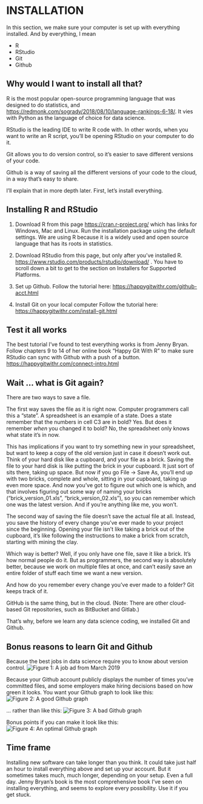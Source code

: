 # INSTALLATION

In this section, we make sure your computer is set up with everything installed. And by everything, I mean

* R
* RStudio
* Git
* Github

## Why would I want to install all that?

R is the most popular open-source programming language that was designed to do statistics, and [https://redmonk.com/sogrady/2018/08/10/language-rankings-6-18/](14th most popular language overall). It vies with Python as the language of choice for data science.

RStudio is the leading IDE to write R code with. In other words, when you want to write an R script, you'll be opening RStudio on your computer to do it.

Git allows you to do version control, so it's easier to save different versions of your code. 

Github is a way of saving all the different versions of your code to the cloud, in a way that's easy to share. 

I'll explain that in more depth later. First, let's install everything.

## Installing R and RStudio

1) Download R from this page [https://cran.r-project.org/](https://cran.r-project.org/) which has links for Windows, Mac and Linux. Run the installation package using the default settings. We are using R because it is a widely used and open source language that has its roots in statistics. 

2) Download RStudio from this page, but only after you've installed R. [https://www.rstudio.com/products/rstudio/download/](https://www.rstudio.com/products/rstudio/download/) . You have to scroll down a bit to get to the section on Installers for Supported Platforms. 

3) Set up Github.
Follow the tutorial here:
[https://happygitwithr.com/github-acct.html](https://happygitwithr.com/github-acct.html)

4) Install Git on your local computer
Follow the tutorial here:
[https://happygitwithr.com/install-git.html](https://happygitwithr.com/install-git.html)


## Test it all works
The best tutorial I've found to test everything works is from Jenny Bryan. Follow chapters 9 to 14 of her online book "Happy Git With R" to make sure RStudio can sync with Github with a push of a button. 
[https://happygitwithr.com/connect-intro.html](https://happygitwithr.com/connect-intro.html)


## Wait ... what is Git again?

There are two ways to save a file.

The first way saves the file as it is right now. Computer programmers call this a "state". A spreadsheet is an example of a state. Does a state remember that the numbers in cell C3 are in bold? Yes. But does it remember *when* you changed it to bold? No, the spreadsheet only knows what state it's in now.

This has implications if you want to try something new in your spreadsheet, but want to keep a copy of the old version just in case it doesn't work out. Think of your hard disk like a cupboard, and your file as a brick. Saving the file to your hard disk is like putting the brick in your cupboard. It just sort of sits there, taking up space. But now if you go File -> Save As, you'll end up with two bricks, complete and whole, sitting in your cupboard, taking up even more space. And now you've got to figure out which one is which, and that involves figuring out some way of naming your bricks ("brick_version_01.xls", "brick_version_02.xls"), so you can remember which one was the latest version. And if you're anything like me, you won't. 

The second way of saving the file doesn't save the actual file at all. Instead, you save the history of every change you've ever made to your project since the beginning. Opening your file isn't like taking a brick out of the cupboard, it's like following the instructions to make a brick from scratch, starting with mining the clay. 

Which way is better? Well, if you only have one file, save it like a brick. It's how normal people do it. But as programmers, the second way is absolutely better, because we work on multiple files at once, and can't easily save an entire folder of stuff each time we want a new version. 

And how do you remember every change you've ever made to a folder? Git keeps track of it. 

GitHub is the same thing, but in the cloud. (Note: There are other cloud-based Git repositories, such as BitBucket and Gitlab.)

That's why, before we learn any data science coding, we installed Git and Github.

## Bonus reasons to learn Git and Github

Because the best jobs in data science require you to know about version control. 
![Figure 1: A job ad from March 2019](apple_github_ad.png)

Because your Github account publicly displays the number of times you've committed files, and some employers make hiring decisions based on how green it looks. You want your Github graph to look like this:
![Figure 2: A good Github graph](good_github.png)

... rather than like this:
![Figure 3: A bad Github graph](bad_github.png)

Bonus points if you can make it look like this:
![Figure 4: An optimal Github graph](hi_there_github.jpeg)

## Time frame
Installing new software can take longer than you think. It could take just half an hour to install everything above and set up your account. But it sometimes takes much, much longer, depending on your setup. Even a full day. Jenny Bryan's book is the most comprehensive book I've seen on installing everything, and seems to explore every possibility. Use it if you get stuck.

